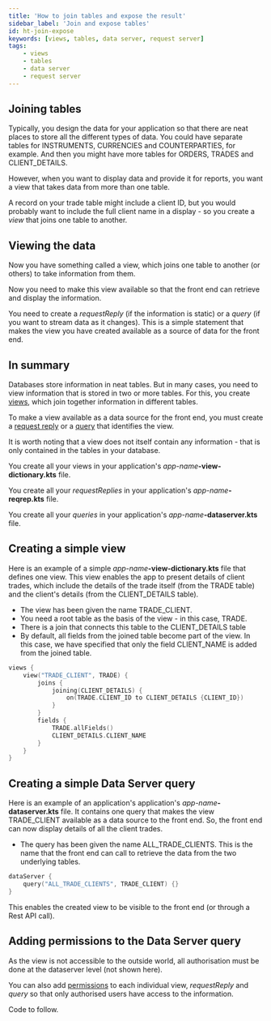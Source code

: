 ```yaml
---
title: 'How to join tables and expose the result'
sidebar_label: 'Join and expose tables'
id: ht-join-expose
keywords: [views, tables, data server, request server]
tags:
    - views
    - tables
    - data server
    - request server
---
```






## Joining tables
Typically, you design the data for your application so that there are neat places to store all the different types of data. You could have separate tables for INSTRUMENTS, CURRENCIES and COUNTERPARTIES, for example. And then you might have more tables for ORDERS, TRADES and CLIENT_DETAILS.

However, when you want to display data and provide it for reports, you want a view that takes data from more than one table.

A record on your trade table might include a client ID, but you would probably want to include the full client name in a display - so you create a *view* that joins one table to another.

## Viewing the data
Now you have something called a view, which joins one table to another (or others) to take information from them.

Now you need to make this view available so that the front end can retrieve and display the information. 

You need to create a *requestReply* (if the information is static) or a *query* (if you want to stream data as it changes). This is a simple statement that makes the view you have created available as a source of data for the front end.

## In summary
Databases store information in neat tables. But in many cases, you need to view information that is stored in two or more tables. For this, you create [views](/database/fields-tables-views/views/), which join together information in different tables.

To make a view available as a data source for the front end, you must create a [request reply](/server/request-server/basics/) or a [query](/server/data-server/basics/) that identifies the view.

It is worth noting that a view does not itself contain any information - that is only contained in the tables in your database.

You create all your views in your application's _app-name_**-view-dictionary.kts** file.

You create all your _requestReplies_ in your application's _app-name_**-reqrep.kts** file.

You create all your _queries_ in your application's _app-name_**-dataserver.kts** file.

## Creating a simple view
Here is an example of a simple  _app-name_**-view-dictionary.kts** file that defines one view. This view enables the app to present details of client trades, which include the details of the trade itself (from the TRADE table) and the client's details (from the CLIENT_DETAILS table).

- The view has been given the name TRADE_CLIENT. 
- You need a root table as the basis of the view - in this case, TRADE.
- There is a join that connects this table to the CLIENT_DETAILS table
- By default, all fields from the joined table become part of the view. In this case, we have specified that only the field CLIENT_NAME is added from the joined table.

```kotlin
views {
    view("TRADE_CLIENT", TRADE) {
        joins {
            joining(CLIENT_DETAILS) {
                on(TRADE.CLIENT_ID to CLIENT_DETAILS {CLIENT_ID})
            }
        }
        fields {
            TRADE.allFields()
            CLIENT_DETAILS.CLIENT_NAME
        }
    }
}
```

## Creating a simple Data Server query

Here is an example of an application's application's _app-name_**-dataserver.kts** file. It contains one query that makes the view TRADE_CLIENT available as a data source to the front end. So, the front end can now display details of all the client trades.

- The query has been given the name ALL_TRADE_CLIENTS. This is the name that the front end can call to retrieve the data from the two underlying tables.

```kotlin
dataServer {
    query("ALL_TRADE_CLIENTS", TRADE_CLIENT) {}
}
```

This enables the created view to be visible to the front end (or through a Rest API call).

## Adding permissions to the Data Server query

As the view is not accessible to the outside world, all authorisation must be done at the dataserver level (not shown here).

You can also add [permissions](/how-to/ht-auth/) to each individual view, _requestReply_ and _query_ so that only authorised users have access to the information.

Code to follow.
